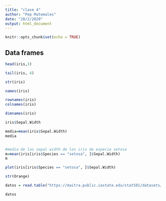 ```yaml
---
title: "clase 4"
author: "Pep Matemales"
date: "28/2/2020"
output: html_document
---
```


```r
knitr::opts_chunk$set(echo = TRUE)
```

## Data frames


```r
head(iris,3)

tail(iris, 4)

str(iris)

names(iris)

rownames(iris)
colnames(iris)

dimnames(iris)

iris$Sepal.Width

media=mean(iris$Sepal.Width)
media


#media de las sepal width de los iris de especie setosa
m=mean(iris[iris$Species == "setosa", ]$Sepal.Width)
m

plot(iris[iris$Species == "setosa", ]$Sepal.Width)

```



```r
str(Orange)
```

```r
datos = read.table("https://maitra.public.iastate.edu/stat501/datasets/lizards.dat")

datos
```



